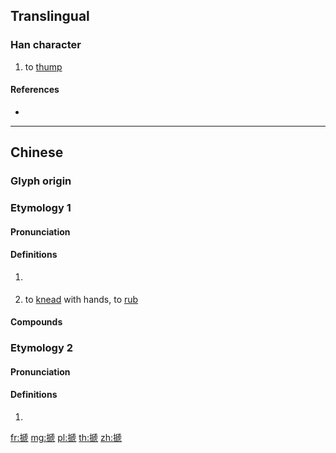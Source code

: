 {{character info/new}}
{{also|𢯯|𢲽}}

==Translingual==

===Han character===
{{Han char|rn=64|rad=手|as=10|sn=13|four=51011|canj=QHYN,QHYU|ids=⿰扌虒}}

# to [[thump]]

====References====
* {{Han ref|kx=0446.040|dkj=12457|dj=0796.250|hdz=31932.140|uh=640B|ud=25611|bh=DDB6|bd=56758}}

----

==Chinese==
{{zh-forms|alt=𢯯:historical variant,𢲽:historical variant,𫿋:ancient form in Bronze inscription}}

===Glyph origin===
{{Han etym}}

===Etymology 1===
{{zh-wp|zh:皮搋子}}

====Pronunciation====
{{zh-pron
|m=chuāi
|c=caai1
|mc=y
|oc=y
|ma=
|cat=
}}

====Definitions====
{{zh-hanzi}}

# {{zh-only used in|搋子}} ''{{gloss|[[plunger]]}}''
# to [[knead]] with hands, to [[rub]]

====Compounds====
{{zh-der|搋子|搋面}}

===Etymology 2===

====Pronunciation====
{{zh-pron
|m=chǐ,yí
|c=
|mc=
|oc=
|ma=
|cat=
}}

====Definitions====
{{zh-hanzi}}

# {{rfdef|lang=zh}}

[[fr:搋]]
[[mg:搋]]
[[pl:搋]]
[[th:搋]]
[[zh:搋]]